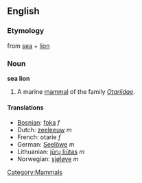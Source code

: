 {{wikipedia2|Sea Lion}} <!-- Avoids redirect -->
==English==
[[Category:Mammals]]

===Etymology===
from [[sea]] + [[lion]]

===Noun===
'''sea lion'''

# A marine [[mammal]] of the family ''[[Otariidae]]''.

====Translations====
*[[Bosnian]]: [[foka]] ''f''
*Dutch: [[zeeleeuw]] ''m''
*French: otarie ''f''
*German: [[Seelöwe]] ''m''
*Lithuanian: [[jūrų liūtas]] ''m''
*Norwegian: [[sjøløve]] ''m''